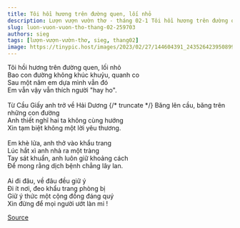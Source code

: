 ```yaml
---
title: Tôi hồi hương trên đường quen, lối nhỏ
description: Lượn vượn vườn thơ - tháng 02-1 Tôi hồi hương trên đường quen, lối nhỏ Bao con đường không khúc khuỷu, quanh co
slug: luon-vuon-vuon-tho-thang-02-259703
authors: sieg
tags: [lượn-vượn-vườn-thơ, sieg, thang02]
image: https://tinypic.host/images/2023/02/27/144604391_243526423950899_671980526265956156_n.th.jpg
---
```


Tôi hồi hương trên đường quen, lối nhỏ\
Bao con đường không khúc khuỷu, quanh co\
Sau một năm em dựa mình vẫn đó\
Em vẫn vậy vẫn thích người "hay ho".\
\
Từ Cầu Giấy anh trở về Hải Dương
{/* truncate */}
Băng lên cầu, băng trên những con đường\
Anh thiết nghĩ hai ta không cùng hướng\
Xin tạm biệt không một lời yêu thương.\
\
Em khè lửa, anh thở vào khẩu trang\
Lúc hắt xì anh nhả ra một tràng\
Tay sát khuẩn, anh luôn giữ khoảng cách\
Để mong rằng dịch bệnh chẳng lây lan.\
\
Ai đi đâu, về đâu đều giữ ý\
Đi ít nơi, đeo khẩu trang phòng bị\
Giữ ý thức một cộng đồng đáng quý\
Xin đừng để mọi người ướt làn mi !

[Source](https://www.facebook.com/ape.poem/posts/pfbid02chizBHVNSapAJbziHbQ4jyF7ztxKAfvbATtxWb9KLupSuikhdpMgtpiqrfi6wmg7l)
